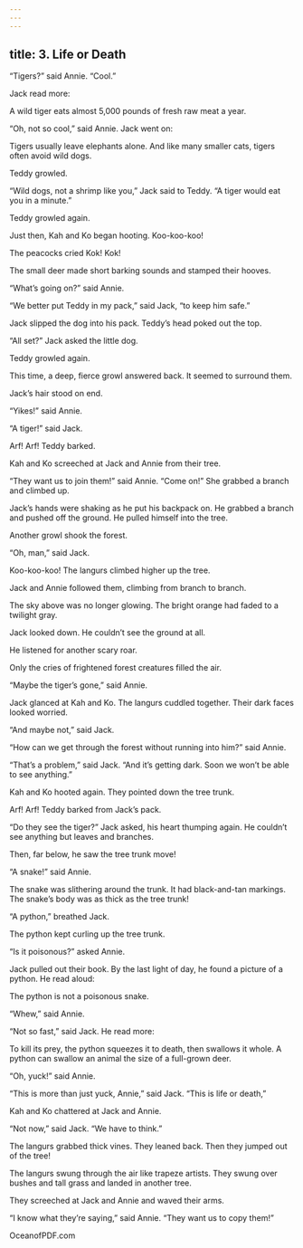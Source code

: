 ```yaml
---
---
---
```

title: 3. Life or Death
---



“Tigers?” said Annie. “Cool.”

Jack read more:

A wild tiger eats almost 5,000 pounds of fresh raw meat a year.



“Oh, not so cool,” said Annie. Jack went on:

Tigers usually leave elephants alone. And like many smaller cats, tigers often avoid wild dogs.



Teddy growled.

“Wild dogs, not a shrimp like you,” Jack said to Teddy. “A tiger would eat you in a minute.”

Teddy growled again.

Just then, Kah and Ko began hooting. Koo-koo-koo!

The peacocks cried Kok! Kok!

The small deer made short barking sounds and stamped their hooves.

“What’s going on?” said Annie.

“We better put Teddy in my pack,” said Jack, “to keep him safe.”

Jack slipped the dog into his pack. Teddy’s head poked out the top.

“All set?” Jack asked the little dog.

Teddy growled again.

This time, a deep, fierce growl answered back. It seemed to surround them.

Jack’s hair stood on end.

“Yikes!” said Annie.

“A tiger!” said Jack.

Arf! Arf! Teddy barked.

Kah and Ko screeched at Jack and Annie from their tree.

“They want us to join them!” said Annie. “Come on!” She grabbed a branch and climbed up.

Jack’s hands were shaking as he put his backpack on. He grabbed a branch and pushed off the ground. He pulled himself into the tree.

Another growl shook the forest.

“Oh, man,” said Jack.

Koo-koo-koo! The langurs climbed higher up the tree.

Jack and Annie followed them, climbing from branch to branch.

The sky above was no longer glowing. The bright orange had faded to a twilight gray.

Jack looked down. He couldn’t see the ground at all.

He listened for another scary roar.

Only the cries of frightened forest creatures filled the air.

“Maybe the tiger’s gone,” said Annie.

Jack glanced at Kah and Ko. The langurs cuddled together. Their dark faces looked worried.

“And maybe not,” said Jack.

“How can we get through the forest without running into him?” said Annie.

“That’s a problem,” said Jack. “And it’s getting dark. Soon we won’t be able to see anything.”

Kah and Ko hooted again. They pointed down the tree trunk.

Arf! Arf! Teddy barked from Jack’s pack.

“Do they see the tiger?” Jack asked, his heart thumping again. He couldn’t see anything but leaves and branches.

Then, far below, he saw the tree trunk move!

“A snake!” said Annie.

The snake was slithering around the trunk. It had black-and-tan markings. The snake’s body was as thick as the tree trunk!

“A python,” breathed Jack.

The python kept curling up the tree trunk.

“Is it poisonous?” asked Annie.

Jack pulled out their book. By the last light of day, he found a picture of a python. He read aloud:

The python is not a poisonous snake.



“Whew,” said Annie.

“Not so fast,” said Jack. He read more:

To kill its prey, the python squeezes it to death, then swallows it whole. A python can swallow an animal the size of a full-grown deer.



“Oh, yuck!” said Annie.

“This is more than just yuck, Annie,” said Jack. “This is life or death,”

Kah and Ko chattered at Jack and Annie.

“Not now,” said Jack. “We have to think.”

The langurs grabbed thick vines. They leaned back. Then they jumped out of the tree!



The langurs swung through the air like trapeze artists. They swung over bushes and tall grass and landed in another tree.

They screeched at Jack and Annie and waved their arms.

“I know what they’re saying,” said Annie. “They want us to copy them!”

OceanofPDF.com